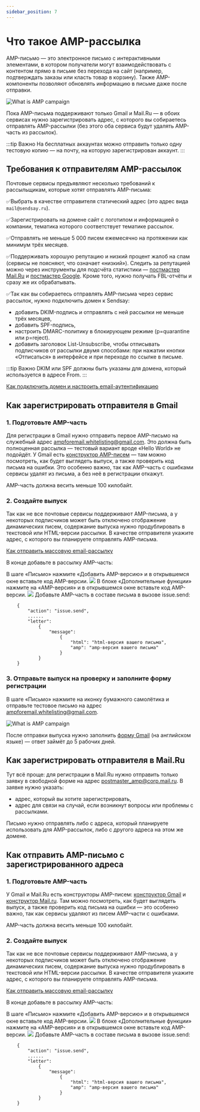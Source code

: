 ```yaml
---
sidebar_position: 7
---
```


# Что такое AMP-рассылка
AMP-письмо — это электронное письмо с интерактивными элементами, в котором получатели могут взаимодействовать с контентом прямо в письме без перехода на сайт (например, подтверждать заказы или класть товар в корзину). Также AMP-компоненты позволяют обновлять информацию в письме даже после отправки.

![What is AMP campaign](./assets/amp-campaign/what-is-amp-campaign.gif) <br/>

Пока AMP-письма поддерживают только Gmail и Mail.Ru — в обоих сервисах нужно зарегистрировать адрес, с которого вы собираетесь отправлять AMP-рассылки (без этого оба сервиса будут удалять AMP-часть из рассылок).

:::tip Важно
На бесплатных аккаунтах можно отправить только одну тестовую копию — на почту, на которую зарегистрирован аккаунт.
:::

## Требования к отправителям AMP-рассылок
Почтовые сервисы предъявляют несколько требований к рассыльщикам, которые хотят отправлять AMP-письма:

✅Выбрать в качестве отправителя статический адрес (это адрес вида `mail@sendsay.ru`).

✅Зарегистрировать на домене сайт с логотипом и информацией о компании, тематика которого соответствует тематике рассылок.

✅Отправлять не меньше 5 000 писем ежемесячно на протяжении как минимум трёх месяцев.

✅Поддерживать хорошую репутацию и низкий процент жалоб на спам (сервисы не поясняют, что означает «низкий»). Следить за репутацией можно через инструменты для подсчёта статистики — [постмастер Mail.Ru](https://postmaster.mail.ru/) и [постмастер Google](https://gmail.com/postmaster/). Кроме того, нужно получать FBL-отчёты и сразу же их обрабатывать.

✅Так как вы собираетесь отправлять AMP-письма через сервис рассылок, нужно подключить домен к Sendsay:
- добавить DKIM-подпись и отправлять с ней рассылки не меньше трёх месяцев,
- добавить SPF-подпись,
- настроить DMARC-политику в блокирующем режиме (p=quarantine или p=reject).
- добавить заголовок List-Unsubscribe, чтобы отписывать подписчиков от рассылки двумя способами: при нажатии кнопки «Отписаться» в интерфейсе и при переходе по ссылке в письме.

:::tip Важно
DKIM или SPF должны быть указаны для домена, который используется в адресе From.
:::

[Как подключить домен и настроить email-аутентификацию](/docs/email-campaigns/settings/how-to-connect-domain.md)

## Как зарегистрировать отправителя в Gmail
### 1. Подготовьте AMP-часть
Для регистрации в Gmail нужно отправить первое AMP-письмо на служебный адрес [ampforemail.whitelisting@gmail.com](mailto:ampforemail.whitelisting@gmail.com). Это должна быть полноценная рассылка — тестовый вариант вроде «Hello World» не подойдёт. У Gmail есть [конструктор AMP-писем](https://playground.amp.dev/) — там можно посмотреть, как будет выглядеть выпуск, а также проверить код письма на ошибки. Это особенно важно, так как AMP-часть с ошибками сервисы удалят из письма, а без неё в регистрации откажут.

AMP-часть должна весить меньше 100 килобайт.

### 2. Создайте выпуск
Так как не все почтовые сервисы поддерживают AMP-письма, а у некоторых подписчиков может быть отключено отображение динамических писем, содержание выпуска нужно продублировать в текстовой или HTML-версии рассылки. В качестве отправителя укажите адрес, с которого вы планируете отправлять AMP-письма.

[Как отправить массовую email-рассылку](./how-to-send-email-campaign.md)

В конце добавьте в рассылку AMP-часть:

<Tabs>
<TabItem value="key1" label="В новом интерфейсе" default>
    В шаге «Письмо» нажмите «Добавить AMP-версию» и в открывшемся окне вставьте код AMP-версии.
    <img src={addAMPInTheNew} />
</TabItem>
<TabItem value="key2" label="В предыдущем интерфейсе">
    В блоке «Дополнительные функции» нажмите на «AMP-версия» и в открывшемся окне вставьте код AMP-версии.
    <img src={addAMPInTheLegacy} />
</TabItem>
<TabItem value="key3" label="Через API">
Добавьте AMP-часть в составе письма в вызове issue.send:

```
    {
        "action": "issue.send",
        ......
        "letter":
            {
                "message":
                    {
                        "html": "html-версия вашего письма",
                        "amp": "amp-версия вашего письма"
                    }
            }
    }
```

</TabItem>
</Tabs>

### 3. Отправьте выпуск на проверку и заполните форму регистрации
В шаге «Письмо» нажмите на иконку бумажного самолётика и отправьте тестовое письмо на адрес [ampforemail.whitelisting@gmail.com](mailto:ampforemail.whitelisting@gmail.com).

![What is AMP campaign](./assets/amp-campaign/send-test-copy-with-amp.png) <br/>

После отправки выпуска нужно заполнить [форму Gmail](https://docs.google.com/forms/d/e/1FAIpQLSdso95e7UDLk_R-bnpzsAmuUMDQEMUgTErcfGGItBDkghHU2A/viewform) (на английском языке) — ответ займёт до 5 рабочих дней.

## Как зарегистрировать отправителя в Mail.Ru
Тут всё проще: для регистрации в Mail.Ru нужно отправить только заявку в свободной форме на адрес [postmaster_amp@corp.mail.ru](mailto:postmaster_amp@corp.mail.ru). В заявке нужно указать:
- адрес, который вы хотите зарегистрировать,
- адрес для связи на случай, если возникнут вопросы или проблемы с рассылками.

Письмо нужно отправлять либо с адреса, который планируете использовать для AMP-рассылок, либо с другого адреса на этом же домене.

## Как отправить AMP-письмо с зарегистрированного адреса
### 1. Подготовьте AMP-часть
У Gmail и Mail.Ru есть конструкторы AMP-писем: [конструктор Gmail](https://playground.amp.dev/) и [конструктор Mail.ru](https://postmaster.mail.ru/amp/playground.html?lang=ru#hello-world). Там можно посмотреть, как будет выглядеть выпуск, а также проверить код письма на ошибки — это особенно важно, так как сервисы удаляют из писем AMP-части с ошибками.

AMP-часть должна весить меньше 100 килобайт.

### 2. Создайте выпуск
Так как не все почтовые сервисы поддерживают AMP-письма, а у некоторых подписчиков может быть отключено отображение динамических писем, содержание выпуска нужно продублировать в текстовой или HTML-версии рассылки. В качестве отправителя укажите адрес, с которого вы планируете отправлять AMP-письма.

[Как отправить массовую email-рассылку](./how-to-send-email-campaign.md)

В конце добавьте в рассылку AMP-часть:

<Tabs>
<TabItem value="key1" label="В новом интерфейсе" default>
    В шаге «Письмо» нажмите «Добавить AMP-версию» и в открывшемся окне вставьте код AMP-версии.
    <img src={addAMPInTheNew} />
</TabItem>
<TabItem value="key2" label="В предыдущем интерфейсе">
    В блоке «Дополнительные функции» нажмите на «AMP-версия» и в открывшемся окне вставьте код AMP-версии.
    <img src={addAMPInTheLegacy} />
</TabItem>
<TabItem value="key3" label="Через API">
Добавьте AMP-часть в составе письма в вызове issue.send:

```
    {
        "action": "issue.send",
        ......
        "letter":
            {
                "message":
                    {
                        "html": "html-версия вашего письма",
                        "amp": "amp-версия вашего письма"
                    }
            }
    }
```

</TabItem>
</Tabs>
